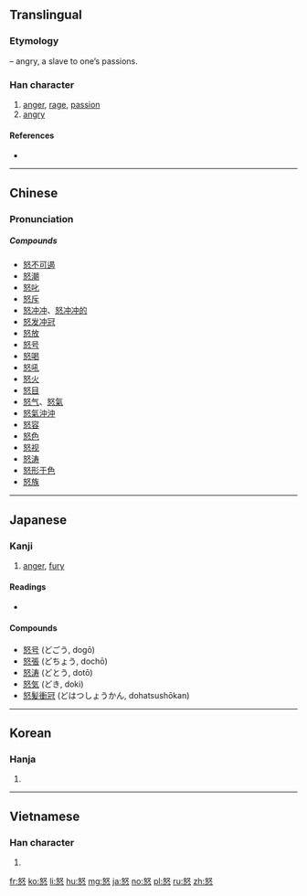 ==Translingual==

===Etymology===
{{Han compound|心|t1=heart|奴|t2=slave|ls=psc|c1=s|c2=p}} – angry, a slave to one’s passions.

===Han character===
{{Han char|rn=61|rad=心|as=05|sn=9|four=4733<sub>4</sub>|canj=女水心 (VEP)|ids=⿱[[奴]][[心]]}}

# [[anger]], [[rage]], [[passion]]
# [[angry]]

====References====
* {{Han ref|kx=0380.080|dkj=10439|dj=0708.080|hdz=42282.030|uh=6012|ud=24594|bh=ABE3|bd=44003}}

----

==Chinese==
{{zh-forms}}

===Pronunciation===
{{zh-pron
|m=nù
|c=nou6
|mc=y
|oc=y
|ma=Zh-nù.ogg
|cat=n,a
}}

=====Compounds=====
* [[怒不可遏]]
* [[怒潮]]
* [[怒叱]]
* [[怒斥]]
* [[怒冲冲]]、[[怒冲冲的]]
* [[怒发冲冠]]
* [[怒放]]
* [[怒号]]
* [[怒喝]]
* [[怒吼]]
* [[怒火]]
* [[怒目]]
* [[怒气]]、[[怒氣]]
* [[怒氣沖沖]]
* [[怒容]]
* [[怒色]]
* [[怒视]]
* [[怒涛]]
* [[怒形于色]]
* [[怒族]]

----

==Japanese==

===Kanji===
{{ja-kanji|grade=c|rs=心05}}

# [[anger]], [[fury]]

====Readings====
* {{ja-readings|goon=[[ぬ]] (nu) {{non-joyo-reading}}|kanon=[[ど]] (do)|kun=[[いかる]] (ikaru), [[おこる]] (okoru)}}

====Compounds====
* [[怒号]] (どごう, dogō)
* [[怒張]] (どちょう, dochō)
* [[怒涛]] (どとう, dotō)
* [[怒気]] (どき, doki)
* [[怒髪衝冠]] (どはつしょうかん, dohatsushōkan)

----

==Korean==

===Hanja===
{{ko-hanja|hangeul=노|eumhun=|rv=no|mr=no|y=no}}

# {{defn|lang=ko|sort=心05}}

----

==Vietnamese==

===Han character===
{{vi-hantu|nộ|rs=心05}}

# {{defn|lang=vi|sort=心05}}

[[fr:怒]]
[[ko:怒]]
[[li:怒]]
[[hu:怒]]
[[mg:怒]]
[[ja:怒]]
[[no:怒]]
[[pl:怒]]
[[ru:怒]]
[[zh:怒]]